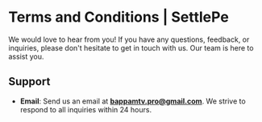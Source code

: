 

# Terms and Conditions | SettlePe

We would love to hear from you! If you have any questions, feedback, or inquiries, please don't hesitate to get in touch with us. Our team is here to assist you.

## Support

- **Email**: Send us an email at **bappamtv.pro@gmail.com**. We strive to respond to all inquiries within 24 hours.

